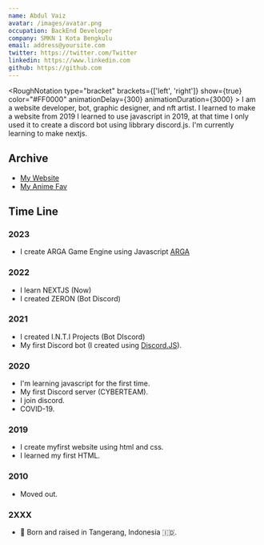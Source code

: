 ```yaml
---
name: Abdul Vaiz
avatar: /images/avatar.png
occupation: BackEnd Developer
company: SMKN 1 Kota Bengkulu
email: address@yoursite.com
twitter: https://twitter.com/Twitter
linkedin: https://www.linkedin.com
github: https://github.com
---
```


<RoughNotation
                type="bracket"
                brackets={['left', 'right']}
                show={true}
                color="#FF0000"
                animationDelay={300}
                animationDuration={3000}
              >
I am a website developer, bot, graphic designer, and nft artist. I learned to make a website from 2019
I learned to use javascript in 2019, at that time I only used it to create a discord bot using libbrary discord.js. I'm currently learning to make <RoughNotation animationDelay="1000" animationDuration="3000" type="highlight" color="#0ea4e9" strokeWidth="3" show={true}>nextjs.</RoughNotation>
</RoughNotation>

## Archive

- [My Website](https://vahryiskandar.my.id)
- [My Anime Fav](/anime)

## Time Line

### 2023
- I create ARGA Game Engine using Javascript [ARGA](https://github.com/DemuraAIdev/ARGA)

### 2022

- I learn NEXTJS <RoughNotation type="underline" show={true} color="#FBCFE8" animationDelay={1500} animationDuration={3000} multiline={true} >(Now) </RoughNotation>
- <RoughNotation animationDelay="1000" animationDuration="3000" type="strike-through" color="#FF0000" strokeWidth="3" show={true}>I created ZERON (Bot Discord)</RoughNotation>

### 2021

- I created I.N.T.I Projects (Bot DIscord)
- My first Discord bot (I created using [Discord.JS](https://discord.js.org/)).

### 2020

- I'm learning javascript for the first time.
- My first Discord server (CYBERTEAM).
- I join discord.
- COVID-19.

### 2019

- I create myfirst website using html and css.
- I learned my first HTML.

### 2010

- Moved out.

### 2XXX

-  <RoughNotation type="box" show={true} color="#FBCFE8" animationDelay={1500} animationDuration={3000} multiline={true} >👶 Born and raised in Tangerang, Indonesia 🇮🇩.</RoughNotation>
